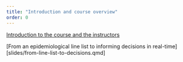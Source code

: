 ```yaml
---
title: "Introduction and course overview"
order: 0
---
```


[Introduction to the course and the instructors](slides/introduction-to-the-course-and-the-instructors.qmd)

[From an epidemiological line list to informing decisions in real-time][slides/from-line-list-to-decisions.qmd]
